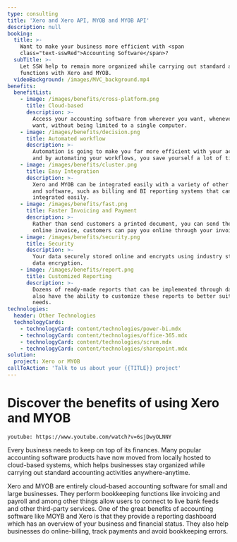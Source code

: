 ```yaml
---
type: consulting
title: 'Xero and Xero API, MYOB and MYOB API'
description: null
booking:
  title: >-
    Want to make your business more efficient with <span
    class="text-sswRed">Accounting Software</span>?
  subTitle: >-
    Let SSW help to remain more organized while carrying out standard accounting
    functions with Xero and MYOB.
  videoBackground: /images/MVC_background.mp4
benefits:
  benefitList:
    - image: /images/benefits/cross-platform.png
      title: Cloud-based
      description: >-
        Access your accounting software from wherever you want, whenever you
        want, without being limited to a single computer.
    - image: /images/benefits/decision.png
      title: Automated workflow
      description: >-
        Automation is going to make you far more efficient with your accounting,
        and by automating your workflows, you save yourself a lot of time.
    - image: /images/benefits/cluster.png
      title: Easy Integration
      description: >-
        Xero and MYOB can be integrated easily with a variety of other programs
        and software, such as billing and BI reporting systems that can be
        integrated easily.
    - image: /images/benefits/fast.png
      title: Faster Invoicing and Payment
      description: >-
        Rather than send customers a printed document, you can send them an
        online invoice, customers can pay you online through your invoice.
    - image: /images/benefits/security.png
      title: Security
      description: >-
        Your data securely stored online and encrypts using industry standard
        data encryption.
    - image: /images/benefits/report.png
      title: Customized Reporting
      description: >-
        Dozens of ready-made reports that can be implemented through dashboard,
        also have the ability to customize these reports to better suit your
        needs.
technologies:
  header: Other Technologies
  technologyCards:
    - technologyCard: content/technologies/power-bi.mdx
    - technologyCard: content/technologies/office-365.mdx
    - technologyCard: content/technologies/scrum.mdx
    - technologyCard: content/technologies/sharepoint.mdx
solution:
  project: Xero or MYOB
callToAction: 'Talk to us about your {{TITLE}} project'
---
```


# Discover the benefits of using Xero and MYOB

`youtube: https://www.youtube.com/watch?v=6sjDwyOLNNY`

Every business needs to keep on top of its finances. Many popular accounting software products have now moved from locally hosted to cloud-based systems, which helps businesses stay organized while carrying out standard accounting activities anywhere-anytime.

Xero and MYOB are entirely cloud-based accounting software for small and large businesses. They perform bookkeeping functions like invoicing and payroll and among other things allow users to connect to live bank feeds and other third-party services. One of the great benefits of accounting software like MOYB and Xero is that they  provide a reporting dashboard which has an overview of your business and financial status. They also help businesses do online-billing, track payments and avoid bookkeeping errors.
